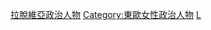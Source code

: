 {{DEFAULTSORT:Latvia}}
[[Category:拉脫維亞政治人物|]]
[[Category:東歐女性政治人物|Category:東歐女性政治人物]]
[[Category:欧洲各国女性政治人物|L]]